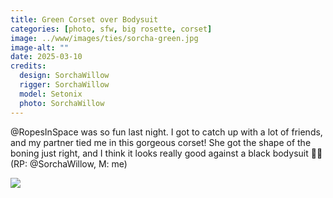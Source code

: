 ```yaml
---
title: Green Corset over Bodysuit
categories: [photo, sfw, big rosette, corset]
image: ../www/images/ties/sorcha-green.jpg
image-alt: ""
date: 2025-03-10
credits: 
  design: SorchaWillow
  rigger: SorchaWillow
  model: Setonix
  photo: SorchaWillow
---
```


@RopesInSpace was so fun last night. I got to catch up with a lot of friends, and my partner tied me in this gorgeous corset! She got the shape of the boning just right, and I think it looks really good against a black bodysuit 🖤💚 (RP: @SorchaWillow, M: me)

![](../www/images/ties/sorcha-green.jpg)

